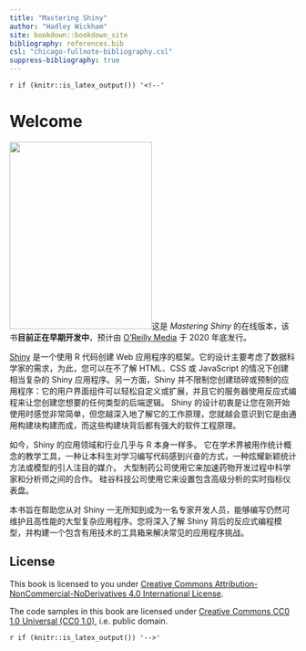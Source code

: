 ```yaml
---
title: "Mastering Shiny"
author: "Hadley Wickham"
site: bookdown::bookdown_site
bibliography: references.bib
csl: "chicago-fullnote-bibliography.csl"
suppress-bibliography: true
---
```


`r if (knitr::is_latex_output()) '<!--'`

# Welcome {.unnumbered}

<img src="cover.png" class="cover" width="250" height="328"/>这是 *Mastering Shiny* 的在线版本，该书**目前正在早期开发中**，预计由 [O'Reilly Media](https://www.oreilly.com/) 于 2020 年底发行。

[Shiny](https://shiny.rstudio.com/) 是一个使用 R 代码创建 Web 应用程序的框架。它的设计主要考虑了数据科学家的需求，为此，您可以在不了解 HTML、CSS 或 JavaScript 的情况下创建相当复杂的 Shiny 应用程序。另一方面，Shiny 并不限制您创建琐碎或预制的应用程序：它的用户界面组件可以轻松自定义或扩展，并且它的服务器使用反应式编程来让您创建您想要的任何类型的后端逻辑。
Shiny 的设计初衷是让您在刚开始使用时感觉非常简单，但您越深入地了解它的工作原理，您就越会意识到它是由通用构建块构建而成，而这些构建块背后都有强大的软件工程原理。

如今，Shiny 的应用领域和行业几乎与 R 本身一样多。
它在学术界被用作统计概念的教学工具，一种让本科生对学习编写代码感到兴奋的方式，一种炫耀新颖统计方法或模型的引人注目的媒介。
大型制药公司使用它来加速药物开发过程中科学家和分析师之间的合作。
硅谷科技公司使用它来设置包含高级分析的实时指标仪表盘。

本书旨在帮助您从对 Shiny 一无所知到成为一名专家开发人员，能够编写仍然可维护且高性能的大型复杂应用程序。您将深入了解 Shiny 背后的反应式编程模型，并构建一个包含有用技术的工具箱来解决常见的应用程序挑战。

## License {.unnumbered}

This book is licensed to you under [Creative Commons Attribution-NonCommercial-NoDerivatives 4.0 International License](http://creativecommons.org/licenses/by-nc-nd/4.0/).

The code samples in this book are licensed under [Creative Commons CC0 1.0 Universal (CC0 1.0)](https://creativecommons.org/publicdomain/zero/1.0/), i.e. public domain.

`r if (knitr::is_latex_output()) '-->'`
